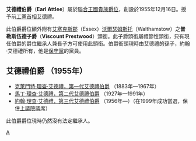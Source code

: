 '''艾德禮伯爵'''（'''Earl Attlee'''）屬於[[聯合王國貴族爵位|聯合王國貴族爵位]]，創設於1955年12月16日。授予前[[英國工黨|工黨]][[英國首相|首相]][[艾德禮|艾德禮]]。

此伯爵爵位額外附有[[艾塞克斯郡|艾塞克斯郡]]（Essex）[[沃爾瑟姆斯托|沃爾瑟姆斯托]]（Walthamstow）之'''普勒斯伍德子爵'''（'''Viscount Prestwood'''）頭銜。此子爵頭銜屬禮節性頭銜，只有現任伯爵的爵位繼承人兼長子方可使用此頭銜。伯爵銜頭現時由艾德禮的孫子，約翰·艾德禮所有，他是[[英國保守黨|保守黨]]的黨員。

==艾德禮伯爵 （1955年）==
*[[克萊門特·艾德禮|克萊門特·理查·艾德禮，第一代艾德禮伯爵]] （1883年—1967年）
*[[馬丁·艾德禮，第二代艾德禮伯爵|馬丁·理查·艾德禮，第二代艾德禮伯爵]] （1927年—1991年）
*[[約翰·艾德禮，第三代艾德禮伯爵|約翰·理查·艾德禮，第三代艾德禮伯爵]] （1956年—）（在1999年成功當選，保住[[英國上議院|上議院]]議席）

此伯爵爵位現時仍然沒有法定繼承人。

{{艾德禮伯爵}}
{{現存不列顛伯爵爵位}}

[[Category:英国伯爵|A]]